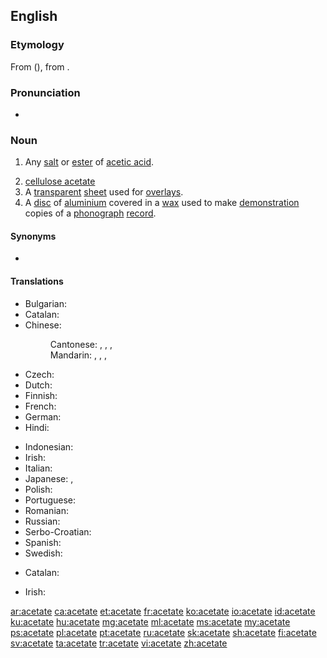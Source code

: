 {{also|Acetate|acétate|aĉetate}}
==English==
{{wikipedia}}

===Etymology===
From {{etyl|la|en}} {{m|la|acētum||vinegar}} ({{suffix||ate|lang=en}}), from {{m|la|aceō||I am sour}}.

===Pronunciation===
* {{audio|en-us-acetate.ogg|Audio (US)|lang=en}}

===Noun===
{{en-noun}}

# {{lb|en|organic chemistry}} Any [[salt]] or [[ester]] of [[acetic acid]].
# [[cellulose acetate]]
# A [[transparent]] [[sheet]] used for [[overlay]]s.
# A [[disc]] of [[aluminium]] covered in a [[wax]] used to make [[demonstration]] copies of a [[phonograph]] [[record]].

====Synonyms====
* {{sense|salt or ester of acetic acid}} {{l|en|ethanoate}}

====Translations====
{{trans-top|salt or ester of acetic acid}}
* Bulgarian: {{t|bg|ацетат|m}}
* Catalan: {{t|ca|acetat|m}}
* Chinese:
*: Cantonese: {{t|yue|醋酸鹽|sc=Hani}}, {{t|yue|醋酸盐|tr=cou3 syun1 jim4|sc=Hani}}, {{t|yue|乙酸鹽|sc=Hani}}, {{t|yue|乙酸盐|tr=jyut3 syun1 jim4|sc=Hani}}
*: Mandarin: {{t+|cmn|醋酸鹽|sc=Hani}}, {{t+|cmn|醋酸盐|tr=cùsuānyán|sc=Hani}}, {{t+|cmn|乙酸鹽|sc=Hani}}, {{t+|cmn|乙酸盐|tr=yǐsuānyán|sc=Hani}}
* Czech: {{t|cs|acetát|m}}
* Dutch: {{t+|nl|acetaat}}
* Finnish: {{t|fi|asetaatti}}
* French: {{t+|fr|acétate}}
* German: {{t+|de|Azetat|n}}
* Hindi: {{t+|hi|शुक्त|tr=shukt|sc=Deva}}
{{trans-mid}}
* Indonesian: {{t+|id|asetat}}
* Irish: {{t|ga|aicéatáit|f}}
* Italian: {{t+|it|acetato|m}}
* Japanese: {{t|ja|アセテート|tr=asetēto|sc=Jpan}}, {{t|ja|酢酸塩|tr=さくさんえん, sakusan'en|sc=Jpan}}
* Polish: {{t+|pl|octan}}
* Portuguese: {{t+|pt|acetato|m}}
* Romanian: {{t+|ro|acetat|m}}
* Russian: {{t+|ru|ацета́т|m}}
* Serbo-Croatian: {{t|sh|acetat}}
* Spanish: {{t+|es|acetato|m}}
* Swedish: {{t+|sv|acetat}}
{{trans-bottom}}

{{trans-see|cellulose acetate}}

{{trans-top|transparent overlay sheet}}
* Catalan: {{t+|ca|transparència|f}}
{{trans-mid}}
* Irish: {{t|ga|tréshoilseán|m}}
{{trans-bottom}}

{{trans-top|aluminium disc covered in wax}}
{{trans-mid}}
{{trans-bottom}}

[[ar:acetate]]
[[ca:acetate]]
[[et:acetate]]
[[fr:acetate]]
[[ko:acetate]]
[[io:acetate]]
[[id:acetate]]
[[ku:acetate]]
[[hu:acetate]]
[[mg:acetate]]
[[ml:acetate]]
[[ms:acetate]]
[[my:acetate]]
[[ps:acetate]]
[[pl:acetate]]
[[pt:acetate]]
[[ru:acetate]]
[[sk:acetate]]
[[sh:acetate]]
[[fi:acetate]]
[[sv:acetate]]
[[ta:acetate]]
[[tr:acetate]]
[[vi:acetate]]
[[zh:acetate]]